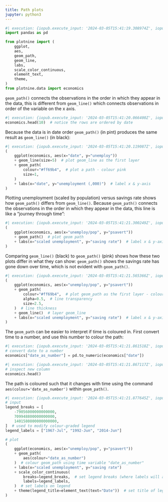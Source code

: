 ```yaml
---
title: Path plots
jupyter: python3
---
```


```python
#| execution: {iopub.execute_input: '2024-03-05T15:41:19.308974Z', iopub.status.busy: '2024-03-05T15:41:19.308626Z', iopub.status.idle: '2024-03-05T15:41:20.063151Z', shell.execute_reply: '2024-03-05T15:41:20.062374Z'}
import pandas as pd

from plotnine import (
    ggplot,
    aes,
    geom_path,
    geom_line,
    labs,
    scale_color_continuous,
    element_text,
    theme,
)
from plotnine.data import economics
```


`geom_path()` connects the observations in the order in which they appear in the data, this is different from `geom_line()` which connects observations in order of the variable on the x axis.


```python
#| execution: {iopub.execute_input: '2024-03-05T15:41:20.066400Z', iopub.status.busy: '2024-03-05T15:41:20.066164Z', iopub.status.idle: '2024-03-05T15:41:20.079160Z', shell.execute_reply: '2024-03-05T15:41:20.078633Z'}
economics.head(10)  # notice the rows are ordered by date
```

Because the data is in date order `geom_path()` (in pint) produces the same result as `geom_line()` (in black):

```python
#| execution: {iopub.execute_input: '2024-03-05T15:41:20.119087Z', iopub.status.busy: '2024-03-05T15:41:20.118819Z', iopub.status.idle: '2024-03-05T15:41:21.296487Z', shell.execute_reply: '2024-03-05T15:41:21.295740Z'}
(
    ggplot(economics, aes(x="date", y="unemploy"))
    + geom_line(size=5)  # plot geom_line as the first layer
    + geom_path(
        colour="#ff69b4",  # plot a path - colour pink
        size=1,
    )
    + labs(x="date", y="unemployment (,000)")  # label x & y-axis
)
```

Plotting unemployment (scaled by population) versus savings rate shows how `geom_path()` differs from `geom_line()`. Because `geom_path()` connects the observations in the order in which they appear in the data, this line is like a "journey through time":

```python
#| execution: {iopub.execute_input: '2024-03-05T15:41:21.300249Z', iopub.status.busy: '2024-03-05T15:41:21.299772Z', iopub.status.idle: '2024-03-05T15:41:21.561774Z', shell.execute_reply: '2024-03-05T15:41:21.561265Z'}
(
    ggplot(economics, aes(x="unemploy/pop", y="psavert"))
    + geom_path()  # plot geom path
    + labs(x="scaled unemployment", y="saving rate")  # label x & y-axis
)
```

Comparing `geom_line()` (black) to `geom_path()` (pink) shows how these two plots differ in what they can show: `geom_path()` shows the savings rate has gone down over time, which is not evident with `geom_path()`.

```python
#| execution: {iopub.execute_input: '2024-03-05T15:41:21.565366Z', iopub.status.busy: '2024-03-05T15:41:21.565101Z', iopub.status.idle: '2024-03-05T15:41:21.857752Z', shell.execute_reply: '2024-03-05T15:41:21.857186Z'}
(
    ggplot(economics, aes(x="unemploy/pop", y="psavert"))
    + geom_path(
        colour="#ff69b4",  # plot geom_path as the first layer - colour pink
        alpha=0.5,  # line transparency
        size=2.5,
    )  # line thickness
    + geom_line()  # layer geom_line
    + labs(x="scaled unemployment", y="saving rate")  # label x & y-axis
)
```

The `geom_path` can be easier to interpret if time is coloured in. First convert time to a number, and use this number to colour the path:

```python
#| execution: {iopub.execute_input: '2024-03-05T15:41:21.861518Z', iopub.status.busy: '2024-03-05T15:41:21.861291Z', iopub.status.idle: '2024-03-05T15:41:21.864652Z', shell.execute_reply: '2024-03-05T15:41:21.864089Z'}
# convert date to a number
economics["date_as_number"] = pd.to_numeric(economics["date"])
```

```python
#| execution: {iopub.execute_input: '2024-03-05T15:41:21.867117Z', iopub.status.busy: '2024-03-05T15:41:21.866919Z', iopub.status.idle: '2024-03-05T15:41:21.874685Z', shell.execute_reply: '2024-03-05T15:41:21.873997Z'}
# inspect new column
economics.head()
```

The path is coloured such that it changes with time using the command `aes(colour='date_as_number')` within `geom_path()`.

```python
#| execution: {iopub.execute_input: '2024-03-05T15:41:21.877645Z', iopub.status.busy: '2024-03-05T15:41:21.877269Z', iopub.status.idle: '2024-03-05T15:41:22.213030Z', shell.execute_reply: '2024-03-05T15:41:22.212490Z'}
# input
legend_breaks = [
    -79056000000000000,
    709948800000000000,
    1401580800000000000,
]  # used to modify colour-graded legend
legend_labels = ["1967-Jul", "1992-Jun", "2014-Jun"]

# plot
(
    ggplot(economics, aes(x="unemploy/pop", y="psavert"))
    + geom_path(
        aes(colour="date_as_number")
    )  # colour geom_path using time variable "date_as_number"
    + labs(x="scaled unemployment", y="saving rate")
    + scale_color_continuous(
        breaks=legend_breaks,  # set legend breaks (where labels will appear)
        labels=legend_labels,
    )  # set labels on legend
    + theme(legend_title=element_text(text="Date"))  # set title of legend
)
```

